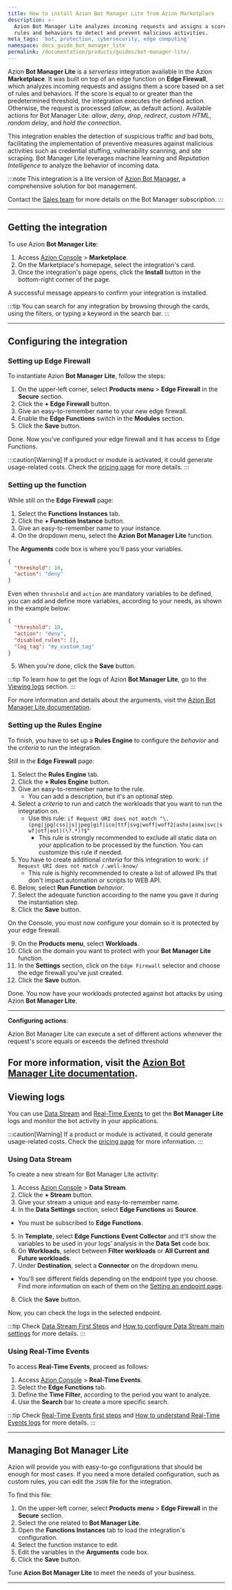 ```yaml
---
title: How to install Azion Bot Manager Lite from Azion Marketplace
description: >-
  Azion Bot Manager Lite analyzes incoming requests and assigns a score based on
  rules and behaviors to detect and prevent malicious activities.
meta_tags: 'bot, protection, cybersecurity, edge computing'
namespace: docs_guide_bot_manager_lite
permalink: /documentation/products/guides/bot-manager-lite/
---
```



Azion **Bot Manager Lite** is a *serverless* integration available in the Azion **Marketplace**. It was built on top of an edge function on **Edge Firewall**, which analyzes incoming requests and assigns them a score based on a set of rules and behaviors. If the score is equal to or greater than the predetermined threshold, the integration executes the defined action. Otherwise, the request is processed (*allow*, as default action). Available actions for Bot Manager Lite: *allow*, *deny*, *drop*, *redirect*, *custom HTML*, *random delay*, and *hold the connection*.

This integration enables the detection of suspicious traffic and bad bots, facilitating the implementation of preventive measures against malicious activities such as credential stuffing, vulnerability scanning, and site scraping. Bot Manager Lite leverages machine learning and *Reputation Intelligence* to analyze the behavior of incoming data.

:::note
This integration is a lite version of [Azion Bot Manager](https://www.azion.com/en/products/bot-manager/), a comprehensive solution for bot management.

Contact the [Sales team](https://www.azion.com/en/contact-sales/) for more details on the Bot Manager subscription.
:::

---

## Getting the integration

To use Azion **Bot Manager Lite**:

1. Access [Azion Console](/en/documentation/products/guides/how-to-access-azion-console/) > **Marketplace**.
2. On the Marketplace's homepage, select the integration's card.
3. Once the integration's page opens, click the **Install** button in the bottom-right corner of the page.
 
A successful message appears to confirm your integration is installed.

:::tip
You can search for any integration by browsing through the cards, using the filters, or typing a keyword in the search bar.
:::

---

## Configuring the integration

### Setting up Edge Firewall

To instantiate Azion **Bot Manager Lite**, follow the steps:

1. On the upper-left corner, select **Products menu** > **Edge Firewall** in the **Secure** section.
2. Click the **+ Edge Firewall** button.
3. Give an easy-to-remember name to your new edge firewall.
4. Enable the **Edge Functions** switch in the **Modules** section.
5. Click the **Save** button.

Done. Now you've configured your edge firewall and it has access to Edge Functions.

:::caution[Warning]
If a product or module is activated, it could generate usage-related costs. Check the [pricing page](/en/documentation/products/pricing/) for more details.
:::

### Setting up the function

While still on the **Edge Firewall** page:

1. Select the **Functions Instances** tab.
2. Click the **+ Function Instance** button.
3. Give an easy-to-remember name to your instance.
4. On the dropdown menu, select the **Azion Bot Manager Lite** function.

The **Arguments** code box is where you'll pass your variables.

```json
{
  "threshold": 10,
  "action": "deny"
}
```

Even when `threshold` and `action` are mandatory variables to be defined, you can add and define more variables, according to your needs, as shown in the example below:

```json
{
  "threshold": 10,
  "action": "deny",
  "disabled_rules": [],
  "log_tag": "my_custom_tag"
}
```

5. When you're done, click the **Save** button.

:::tip
To learn how to get the logs of Azion **Bot Manager Lite**, go to the [Viewing logs](#viewing-logs) section.
:::

For more information and details about the arguments, visit the [Azion Bot Manager Lite documentation](/en/documentation/products/guides/bot-manager-lite/#setting-up-the-function).

### Setting up the Rules Engine

To finish, you have to set up a **Rules Engine** to configure the *behavior* and the *criteria* to run the integration.

Still in the **Edge Firewall** page:

1. Select the **Rules Engine** tab.
2. Click the **+ Rules Engine** button.
3. Give an easy-to-remember name to the rule.
   - You can add a description, but it's an optional step.
4. Select a *criteria* to run and catch the workloads that you want to run the integration on.
    - Use this rule: `if Request URI does not match "\.(png|jpg|css|js|jpeg|gif|ico|ttf|svg|woff|woff2|ashx|asmx|svc|swf|otf|eot)(\?.*)?$"`
        - This rule is strongly recommended to exclude all static data on your application to be processed by the function. You can customize this rule if needed.
5. You have to create additional *criteria* for this integration to work: `if Request URI does not match /.well-know/`
    - This rule is highly recommended to create a list of allowed IPs that don't impact automation or scripts to WEB API.
6. Below, select **Run Function** *behavior*.
7. Select the adequate function according to the name you gave it during the instantiation step.
8. Click the **Save** button.

On the Console, you must now configure your domain so it is protected by your edge firewall.

9. On the **Products menu**, select **Workloads**.
10. Click on the domain you want to protect with your **Bot Manager Lite** function.
11. In the **Settings** section, click on the `Edge Firewall` selector and choose the edge firewall you've just created.
12. Click the **Save** button.

Done. You now have your workloads protected against bot attacks by using Azion **Bot Manager Lite**.

---

**Configuring actions**:

Azion Bot Manager Lite can execute a set of different actions whenever the request's score equals or exceeds the defined threshold

For more information, visit the [Azion Bot Manager Lite documentation](/en/documentation/products/guides/bot-manager-lite/#configuring-actions).
---

## Viewing logs

You can use [Data Stream](/en/documentation/products/observe/data-stream/) and [Real-Time Events](/en/documentation/products/observe/real-time-events/) to get the **Bot Manager Lite** logs and monitor the bot activity in your applications.

:::caution[Warning]
If a product or module is activated, it could generate usage-related costs. Check the [pricing page](/en/documentation/products/pricing/) for more information.
:::

### Using Data Stream

To create a new stream for Bot Manager Lite activity:

1. Access [Azion Console](https://console.azion.com) > **Data Stream**.
2. Click the **+ Stream** button.
3. Give your stream a unique and easy-to-remember name.
4. In the **Data Settings** section, select **Edge Functions** as **Source**.
  - You must be subscribed to **Edge Functions**.
5. In **Template**, select **Edge Functions Event Collector** and it'll show the variables to be used in your logs’ analysis in the **Data Set** code box.
6. On **Workloads**, select between **Filter workloads** or **All Current and Future workloads**.
7. Under **Destination**, select a **Connector** on the dropdown menu.
  - You'll see different fields depending on the endpoint type you choose. Find more information on each of them on the [Setting an endpoint page](/en/documentation/products/observe/data-stream/#endpoints).
8. Click the **Save** button.

Now, you can check the logs in the selected endpoint.

:::tip
Check [Data Stream First Steps](/en/documentation/products/observe/data-stream/first-steps/) and [How to configure Data Stream main settings](/en/documentation/products/guides/use-data-stream/) for more details.
:::

### Using Real-Time Events

To access **Real-Time Events**, proceed as follows:

1. Access [Azion Console](https://console.azion.com) > **Real-Time Events**.
2. Select the **Edge Functions** tab.
3. Define the **Time Filter**, according to the period you want to analyze.
4. Use the **Search** bar to create a more specific search.

:::tip
Check [Real⁠-⁠Time Events first steps](/en/documentation/products/observe/real-time-events/first-steps/) and [How to understand Real⁠-⁠Time Events logs](/en/documentation/products/guides/observe/understand-logs/) for more details.
:::

---

## Managing Bot Manager Lite

Azion will provide you with easy-to-go configurations that should be enough for most cases. If you need a more detailed configuration, such as custom rules, you can edit the `JSON` file for the integration.

To find this file:

1. On the upper-left corner, select **Products menu** > **Edge Firewall** in the **Secure** section.
2. Select the one related to **Bot Manager Lite**.
3. Open the **Functions Instances** tab to load the integration's configuration.
4. Select the function instance to edit. 
5. Edit the variables in the **Arguments** code box.
6. Click the **Save** button.

Tune **Azion Bot Manager Lite** to meet the needs of your business.

<LinkButton link="/en/documentation/products/guides/secure/manage-bots/" label="Go to the Manage Bots Guide" outlined /> 

---
